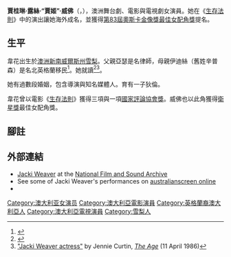 {{noteTA
|T=zh-tw:賈姬·威佛;zh-hk:積琪·韋花;zh-cn:杰姬·韦弗;
|G1=Show
|G2=Movie
|1=zh-tw:賈桂琳;zh-hk:積琪蓮;zh-cn:杰奎琳;
|2=zh-tw:賈姬;zh-hk:積琪;zh-cn:杰姬;
|3=zh-tw:威佛;zh-hk:韋花;zh-cn:韦弗;
}}
{{Infobox entertainer
| image                   = Jacki Weaver.jpg
| imagesize               =
| caption                 = 2012年于[[悉尼|雪梨]]
| birth_name              = 賈桂琳·露絲·威佛
| birth_date              = {{birth date and age|1947|5|25|df=y}} 
| birth_place             = [[澳洲|澳洲]][[新南威爾士州|新南威爾士州]][[悉尼|雪梨]]
| type= 女演員
| spouse={{marriage|西恩·泰勒|2003}}
| awards='''{{link-en|澳洲電影學院|Australian Film Institute|澳洲電影學院獎}}'''<br>'''最佳女主角'''<br>1972年 《Stork》<br>2010年 《[[生存法則|生存法則]]》 <br> '''最佳女配角'''<br>1976年 《Caddie》 <br> '''最佳國際女配角'''<br>2013年 《[[派特的幸福劇本|派特的幸福劇本]]》
}}
'''賈桂琳·露絲·“賈姬”·威佛'''（{{lang|en|'''Jacqueline Ruth "Jacki" Weaver'''}}，{{bd|1947年|5月25日}}），澳洲舞台劇、電影與電視劇女演員。她在《[[生存法則|生存法則]]》中的演出讓她海外成名，並獲得[[第83屆奧斯卡金像獎|第83屆奧斯卡金像獎]][[奧斯卡最佳女配角獎|最佳女配角獎]]提名。

==生平==
韋花出生於[[澳洲|澳洲]][[新南威爾斯州|新南威爾斯州]][[雪梨_(城市)|雪梨]]。父親亞瑟是名律師，母親伊迪絲（舊姓辛普森）是名北英格蘭移民<ref name=iw&el>{{Cite book|last=Weaver|first=Jacki|authorlink=|coauthors=|title=Much Love, Jac|publisher=Allen & Unwin|date=2007|location=|pages=2-7|month=|url=|id=ISBN 1741750563}}</ref>。她就讀{{link-en|霍恩斯比女子中學|Hornsby Girls' High School}}<ref name="Much Love, Jac">{{cite book|author=Jacki Weaver|title=Much Love, Jac|location=Crows Nest, N.S.W.|publisher=[[Allen_&_Unwin|Allen & Unwin]]|year=2005|isbn=1-74114-618-6|url=http://books.google.com.au/books?id=9G_Mzr3HE7QC&printsec=frontcover&source=gbs_navlinks_s#v=onepage&q=&f=false|access-date=2011-02-28|archive-date=2014-12-11|archive-url=https://web.archive.org/web/20141211102345/http://books.google.com.au/books?id=9G_Mzr3HE7QC&printsec=frontcover&source=gbs_navlinks_s#v=onepage&q=&f=false|dead-url=no}}</ref><ref>[http://news.google.com.au/newspapers?id=48wQAAAAIBAJ&sjid=65IDAAAAIBAJ&pg=2702,586333&dq=jackie+weaver&hl=en "Jacki Weaver actress"] by Jennie Curtin, ''[[The_Age|The Age]]'' (11 April 1986)</ref>。

她有過數段婚姻，包含導演{{link-en|理查·威瑞特|Richard Wherrett}}與知名媒體人{{link-en|達林·辛區|Derryn Hinch}}。育有一子狄倫。

韋花曾以電影《[[生存法則|生存法則]]》獲得三項{{link-en|澳洲電影學院|Australian Film Institute|澳洲電影學院獎}}與一項[[國家評論協會|國家評論協會獎]]。威佛也以此角獲得[[衛星獎|衛星獎]]最佳女配角獎。

==腳註==
{{reflist|2}}
==外部連結==
*[http://colsearch.nfsa.afc.gov.au/nfsa/search/summary/summary.w3p;adv=yes;group=;groupequals=;page=0;parentid=;query=Number%3A567583%20|%20Number%3A374106%20|%20Number%3A351734%20|%20Number%3A430209%20|%20Number%3A430218%20|%20Number%3A430193%20|%20Number%3A429146%20|%20Number%3A429140;querytype=;resCount=10 Jacki Weaver]{{dead link|date=2017年10月 |bot=InternetArchiveBot }} at the [[National_Film_and_Sound_Archive|National Film and Sound Archive]]
* See some of Jacki Weaver's performances on [http://aso.gov.au/people/Jacki_Weaver/ australianscreen online] {{Wayback|url=http://aso.gov.au/people/Jacki_Weaver/ |date=20201116140830 }}
*{{IMDb name|915865}}
{{澳洲影藝學院國際獎最佳女配角}}
{{DEFAULTSORT:Weaver, Jacki}}
[[Category:澳大利亚女演员|Category:澳大利亚女演员]]
[[Category:澳大利亞電影演員|Category:澳大利亞電影演員]]
[[Category:英格蘭裔澳大利亞人|Category:英格蘭裔澳大利亞人]]
[[Category:澳大利亞電視演員|Category:澳大利亞電視演員]]
[[Category:雪梨人|Category:雪梨人]]
